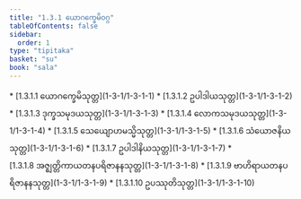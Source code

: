```yaml
---
title: "1.3.1 ယောဂက္ခေမိဝဂ္ဂ"
tableOfContents: false
sidebar:
  order: 1
type: "tipitaka"
basket: "su"
book: "sala"
---
```



<DynamicBreadcrumb />



<TableOfContents book="sala" section="1.3.1">
* [1.3.1.1 ယောဂက္ခေမိသုတ္တ](1-3-1/1-3-1-1)
* [1.3.1.2 ဥပါဒါယသုတ္တ](1-3-1/1-3-1-2)
* [1.3.1.3 ဒုက္ခသမုဒယသုတ္တ](1-3-1/1-3-1-3)
* [1.3.1.4 လောကသမုဒယသုတ္တ](1-3-1/1-3-1-4)
* [1.3.1.5 သေယျောဟမသ္မိသုတ္တ](1-3-1/1-3-1-5)
* [1.3.1.6 သံယောဇနိယသုတ္တ](1-3-1/1-3-1-6)
* [1.3.1.7 ဥပါဒါနိယသုတ္တ](1-3-1/1-3-1-7)
* [1.3.1.8 အဇ္ဈတ္တိကာယတနပရိဇာနနသုတ္တ](1-3-1/1-3-1-8)
* [1.3.1.9 ဗာဟိရာယတနပရိဇာနနသုတ္တ](1-3-1/1-3-1-9)
* [1.3.1.10 ဥပဿုတိသုတ္တ](1-3-1/1-3-1-10)
</TableOfContents>
